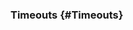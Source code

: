 ### Timeouts [<Icon name="question-circle" title="Learn about timeouts"/>](/app/core-concepts/introduction-to-cypress#Timeouts) {#Timeouts}